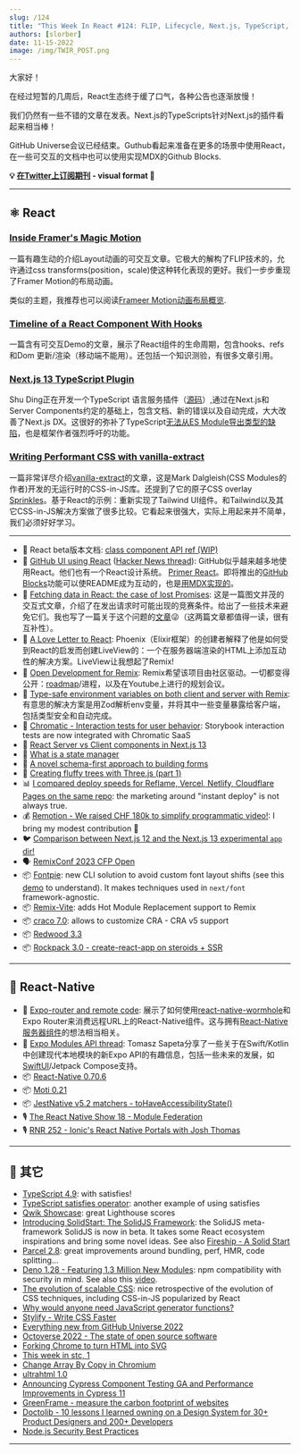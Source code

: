 ```yaml
---
slug: /124
title: "This Week In React #124: FLIP, Lifecycle, Next.js, TypeScript, Vanilla-Extract, LiveView, Remix, GitHub, Race Conditions, Fontpie, Remotion..."
authors: [slorber]
date: 11-15-2022
image: /img/TWIR_POST.png
---
```

大家好！

在经过短暂的几周后，React生态终于缓了口气，各种公告也逐渐放慢！

我们仍然有一些不错的文章在发表。Next.js的TypeScripts针对Next.js的插件看起来相当棒！

GitHub Universe会议已经结束。Guthub看起来准备在更多的场景中使用React，在一些可交互的文档中也可以使用实现MDX的Github Blocks.



<!-- truncate -->

**💡 [在Twitter上订阅期刊](https://slo.im/thread) - visual format 🎨**

---


## ⚛️ React

### [Inside Framer's Magic Motion](https://www.nan.fyi/magic-motion)

一篇有趣生动的介绍Layout动画的可交互文章。它极大的解构了FLIP技术的，允许通过css transforms(position，scale)使这种转化表现的更好。我们一步步重现了Framer Motion的布局动画。

类似的主题，我推荐也可以阅读[Frameer Motion动画布局概览](https://blog.maximeheckel.com/posts/framer-motion-layout-animations/).

### [Timeline of a React Component With Hooks](https://julesblom.com/writing/react-hook-component-timeline)

一篇含有可交互Demo的文章，展示了React组件的生命周期，包含hooks、refs和Dom 更新/渲染（移动端不能用）。还包括一个知识测验，有很多文章引用。

### [Next.js 13 TypeScript Plugin](https://twitter.com/delba_oliveira/status/1592209522281439232)

Shu Ding正在开发一个TypeScript 语言服务插件（[源码](https://github.com/vercel/next.js/blob/canary/packages/next/server/next-typescript.ts)）,通过在Next.js和Server Components约定的基础上，包含文档、新的错误以及自动完成，大大改善了Next.js DX。这很好的弥补了TypeScript[无法从ES Module导出类型的缺陷](https://github.com/microsoft/TypeScript/issues/38511)，也是框架作者强烈呼吁的功能。


### [Writing Performant CSS with vanilla-extract](https://www.lekoarts.de/javascript/writing-performant-css-with-vanilla-extract)

一篇非常详尽介绍[vanilla-extract](https://vanilla-extract.style/)的文章，这是Mark Dalgleish(CSS Modules的作者)开发的无运行时的CSS-in-JS库。还提到了它的原子CSS overlay [Sprinkles](https://vanilla-extract.style/documentation/packages/sprinkles/)。基于React的示例：重新实现了Tailwind UI组件。和Tailwind以及其它CSS-in-JS解决方案做了很多比较。它看起来很强大，实际上用起来并不简单，我们必须好好学习。

---

- 📖 React beta版本文档: [class component API ref (WIP)](https://twitter.com/dan_abramov/status/1592262830304251908)
- 🐙 [GitHub UI using React](https://twitter.com/rauchg/status/1591464351990697984) ([Hacker News thread](https://news.ycombinator.com/item?id=33576722)): GitHub似乎越来越多地使用React。他们也有一个React设计系统。 [Primer React](https://primer.style/react/)。即将推出的[GitHub Blocks](https://blocks.githubnext.com/)功能可以使README成为互动的，也是[用MDX实现的](https://twitter.com/idangazit/status/1590726137638195200)。
- 📜 [Fetching data in React: the case of lost Promises](https://www.developerway.com/posts/fetching-in-react-lost-promises):  这是一篇图文并茂的交互式文章，介绍了在发出请求时可能出现的竞赛条件。给出了一些技术来避免它们。我也写了一篇关于这个问题的[文章](https://sebastienlorber.com/handling-api-request-race-conditions-in-react)😜（这两篇文章都值得一读，很有互补性）。
- 📜 [A Love Letter to React](https://fly.io/blog/love-letter-react/):  Phoenix（Elixir框架）的创建者解释了他是如何受到React的启发而创建LiveView的：一个在服务器端渲染的HTML上添加互动性的解决方案。LiveView让我想起了Remix!
- 📜 [Open Development for Remix](https://remix.run/blog/open-development): Remix希望该项目由社区驱动。一切都变得公开：[roadmap](https://github.com/orgs/remix-run/projects/5/views/1)/进程，以及在Youtube上进行的规划会议。
- 📜 [Type-safe environment variables on both client and server with Remix](https://dev.to/gugaguichard/type-safe-environment-variables-on-both-client-and-server-with-remix-54l5): 有意思的解决方案是用Zod解析env变量，并将其中一些变量暴露给客户端，包括类型安全和自动完成。
- 📜 [Chromatic - Interaction tests for user behavior](https://www.chromatic.com/blog/interaction-tests-for-user-behavior/): Storybook interaction tests are now integrated with Chromatic SaaS
- 📜 [React Server vs Client components in Next.js 13](https://kulkarniankita.com/react/react-server-client-components)
- 📜 [What is a state manager](https://www.reatom.dev/general/what-is-state-manager)
- 📜 [A novel schema-first approach to building forms](https://www.vazco.eu/blog/a-novel-schema-first-approach-to-building-forms)
- 📜 [Creating fluffy trees with Three.js (part 1)](https://douges.dev/blog/threejs-trees-1)
- 📊 [I compared deploy speeds for Reflame, Vercel, Netlify, Cloudflare Pages on the same repo](https://blog.reflame.app/i-compared-deploy-speeds-for-reflame-vercel-netlify-cloudflare-pages-on-the-same-repo): the marketing around "instant deploy" is not always true.
- 💰 [Remotion - We raised CHF 180k to simplify programmatic video!](https://www.remotion.dev/blog/seed-funding): I bring my modest contribution 🤭
- 🐦 [Comparison between Next.js 12 and the Next.js 13 experimental `app` dir!](https://twitter.com/lydiahallie/status/1591120215189749760)
- 🗣 [RemixConf 2023 CFP Open](https://twitter.com/remix_run/status/1590513919902507008)
- 📦 [Fontpie](https://github.com/pixel-point/fontpie): new CLI solution to avoid custom font layout shifts (see this [demo](https://twitter.com/alex_barashkov/status/1590329974409469952) to understand). It makes techniques used in `next/font` framework-agnostic.
- 📦 [Remix-Vite](https://github.com/sudomf/remix-vite): adds Hot Module Replacement support to Remix
- 📦 [craco 7.0](https://github.com/dilanx/craco/releases/tag/v7.0.0): allows to customize CRA - CRA v5 support
- 📦 [Redwood 3.3](https://github.com/redwoodjs/redwood/releases/tag/v3.3.0)
- 📦 [Rockpack 3.0 - create-react-app on steroids + SSR](https://github.com/AlexSergey/rockpack)

<SubscribeFormEmbed />

---


## 📱 React-Native

- 📜 [Expo-router and remote code](https://medium.com/@dan_tamas/expo-router-and-remote-code-e49f31a33b73): 展示了如何使用[react-native-wormhole](https://github.com/cawfree/react-native-wormhole)和Expo Router来消费远程URL上的React-Native组件。这与拥有[React-Native服务器组件](https://twitter.com/Baconbrix/status/1585058874864062466)的想法相当相关。
- 🧵 [Expo Modules API thread](https://twitter.com/tsapeta/status/1590353202402115584): Tomasz Sapeta分享了一些关于在Swift/Kotlin中创建现代本地模块的新Expo API的有趣信息，包括一些未来的发展，如[SwiftUI](https://twitter.com/tsapeta/status/1591003968649728001)/Jetpack Compose支持。
- 📦 [React-Native 0.70.6](https://twitter.com/CipolleschiR/status/1592573159215337472)
- 📦 [Moti 0.21](https://twitter.com/FernandoTheRojo/status/1592264186960257027)
- 📦 [JestNative v5.2 matchers - toHaveAccessibilityState()](https://twitter.com/mdj_dev/status/1590724369835524096)
- 🎙️ [The React Native Show 18 - Module Federation](https://www.callstack.com/podcasts/module-federation)
- 🎙️ [RNR 252 - Ionic's React Native Portals with Josh Thomas](https://reactnativeradio.com/episodes/rnr-252-ionics-react-native-portals-with-josh-thomas)

---


## 🔀 其它

- [TypeScript 4.9](https://devblogs.microsoft.com/typescript/announcing-typescript-4-9/): with satisfies!
- [TypeScript satisfies operator](https://tomdohnal.com/posts/typescript-satisfies-keyword): another example of using satisfies
- [Qwik Showcase](https://qwik.builder.io/showcase/): great Lighthouse scores
- [Introducing SolidStart: The SolidJS Framework](https://www.solidjs.com/blog/introducing-solidstart): the SolidJS meta-framework SolidJS is now in beta. It takes some React ecosystem inspirations and bring some novel ideas. See also [Fireship - A Solid Start](https://www.youtube.com/watch?v=DVWu2b7mvFg)
- [Parcel 2.8](https://twitter.com/devongovett/status/1590378157747875840): great improvements around bundling, perf, HMR, code splitting...
- [Deno 1.28 - Featuring 1.3 Million New Modules](https://deno.com/blog/v1.28): npm compatibility with security in mind. See also this [video](https://twitter.com/deno_land/status/1592274094963462144).
- [The evolution of scalable CSS](https://frontendmastery.com/posts/the-evolution-of-scalable-css/): nice retrospective of the evolution of CSS techniques, including CSS-in-JS popularized by React
- [Why would anyone need JavaScript generator functions?](https://jrsinclair.com/articles/2022/why-would-anyone-need-javascript-generator-functions/)
- [Stylify - Write CSS Faster](https://stylifycss.com/)
- [Everything new from GitHub Universe 2022](https://github.blog/2022-11-09-everything-new-from-github-universe-2022/)
- [Octoverse 2022 - The state of open source software](https://octoverse.github.com/)
- [Forking Chrome to turn HTML into SVG](https://fathy.fr/html2svg)
- [This week in stc, 1](https://kdy1.dev/posts/2022/11/stc-update-1)
- [Change Array By Copy in Chromium](https://twitter.com/robpalmer2/status/1591174422802890754)
- [ultrahtml 1.0](https://github.com/natemoo-re/ultrahtml)
- [Announcing Cypress Component Testing GA and Performance Improvements in Cypress 11](https://www.cypress.io/blog/2022/11/08/announcing-cypress-11/)
- [GreenFrame - measure the carbon footprint of websites](https://marmelab.com/blog/2022/11/09/greenframe-open-source.html)
- [Doctolib - 10 lessons I learned owning on a Design System for 30+ Product Designers and 200+ Developers](https://medium.com/doctolib/10-lessons-i-learned-owning-on-a-design-system-for-30-product-designers-and-200-developers-c2986e4dbb6f)
- [Node.js Security Best Practices](https://nodejs.org/en/docs/guides/security/)

---

